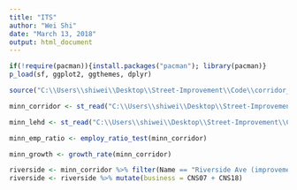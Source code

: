 ```yaml
---
title: "ITS"
author: "Wei Shi"
date: "March 13, 2018"
output: html_document
---
```


```r
if(!require(pacman)){install.packages("pacman"); library(pacman)}
p_load(sf, ggplot2, ggthemes, dplyr)

source("C:\\Users\\shiwei\\Desktop\\Street-Improvement\\Code\\corridor_comparison_functions.R")

minn_corridor <- st_read("C:\\Users\\shiwei\\Desktop\\Street-Improvement\\CityData\\Minneapolis\\minn_corridor_lehd_wgs84.geojson")

minn_lehd <- st_read("C:\\Users\\shiwei\\Desktop\\Street-Improvement\\CityData\\Minneapolis\\minn_lehd.geojson") %>% as.data.frame()

minn_emp_ratio <- employ_ratio_test(minn_corridor)

minn_growth <- growth_rate(minn_corridor)
```


```r
riverside <- minn_corridor %>% filter(Name == "Riverside Ave (improvement site)")
riverside <- riverside %>% mutate(business = CNS07 + CNS18)
```

